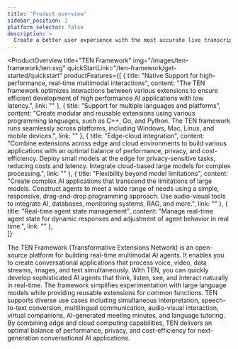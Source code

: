 ```yaml
---
title: 'Product overview'
sidebar_position: 1
platform_selector: false
description: >
  Create a better user experience with the most accurate live transcription and subtitling.
---
```


<ProductOverview
    title="TEN Framework"
    img="/images/ten-framework/ten.svg"
    quickStartLink="/ten-framework/get-started/quickstart"
    productFeatures={[
        {
            title: "Native Support for high-performance, real-time multimodal interactions",
            content: "The TEN framework optimizes interactions between various extensions to ensure efficient development of  high performance AI applications with low latency.",
            link: ""
        },
        {
            title: "Support for multiple languages and platforms",
            content: "Create modular and reusable extensions using various programming languages, such as C++, Go, and Python. The TEN framework runs seamlessly across platforms, including Windows, Mac, Linux, and mobile devices.",
            link: ""
        },
        {
            title: "Edge-cloud integration",
            content: "Combine extensions across edge and cloud environments to build various applications with an optimal balance of performance, privacy, and cost-efficiency. Deploy small models at the edge for privacy-sensitive tasks, reducing costs and latency. Integrate cloud-based large models for complex processing.",
            link: ""
        }, 
        {
            title: "Flexibility beyond model limitations",
            content: "Create complex AI applications that transcend the limitations of large models. Construct agents to meet a wide range of needs using a simple, responsive, drag-and-drop programming approach. Use audio-visual tools to integrate AI, databases, monitoring systems, RAG, and more.",
            link: ""
        }, 
        {
            title: "Real-time agent state management",
            content: "Manage real-time agent state for dynamic responses and adjustment of agent behavior in real time.",
            link: ""
        },                 
    ]}

>

The TEN Framework (Transformative Extensions Network) is an open-source platform for building real-time multimodal AI agents. It enables you to create conversational applications that process voice, video, data streams, images, and text simultaneously. With TEN, you can quickly develop sophisticated AI agents that think, listen, see, and interact naturally in real-time. The framework simplifies experimentation with large language models while providing reusable extensions for common functions. TEN supports diverse use cases including simultaneous interpretation, speech-to-text conversion, multilingual communication, audio-visual interaction, virtual companions, AI-generated meeting minutes, and language tutoring. By combining edge and cloud computing capabilities, TEN delivers an optimal balance of performance, privacy, and cost-efficiency for next-generation conversational AI applications.

</ProductOverview>